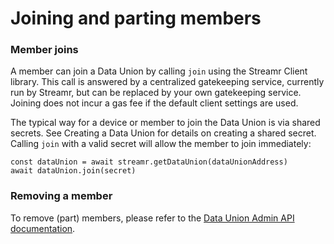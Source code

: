 

# Joining and parting members

### Member joins

A member can join a Data Union by calling `join` using the Streamr Client library. This call is answered by a centralized gatekeeping service, currently run by Streamr, but can be replaced by your own gatekeeping service. Joining does not incur a gas fee if the default client settings are used.

The typical way for a device or member to join the Data Union is via shared secrets. See <Link to={docsLinks.creatingADataUnion}>Creating a Data Union</Link> for details on creating a shared secret. Calling `join` with a valid secret will allow the member to join immediately:

```
const dataUnion = await streamr.getDataUnion(dataUnionAddress)
await dataUnion.join(secret)
```

### Removing a member

To remove (part) members, please refer to the <a href="https://github.com/streamr-dev/network-monorepo/blob/main/packages/client/README.md#admin-functions" target="_blank" rel="noopener noreferrer">Data Union Admin API documentation</a>.
